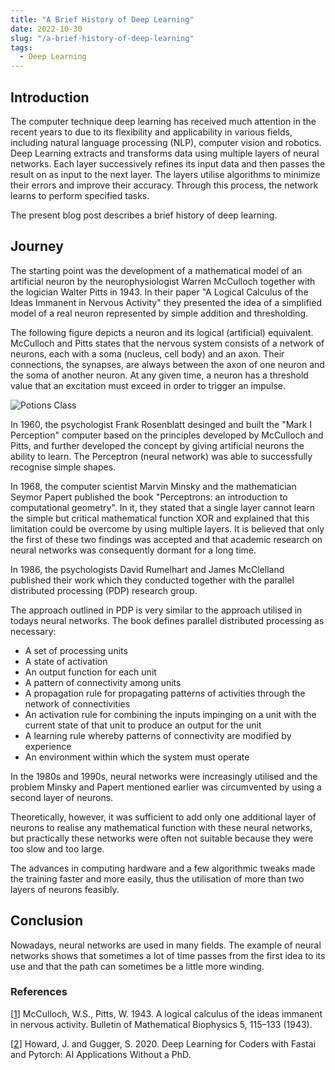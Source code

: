 ```yaml
---
title: "A Brief History of Deep Learning"
date: 2022-10-30
slug: "/a-brief-history-of-deep-learning"
tags:
  - Deep Learning
---
```


## Introduction

The computer technique deep learning has received much attention in the recent years to due to its flexibility and applicability in various fields, including natural language processing (NLP), computer vision and robotics. Deep Learning extracts and transforms data using multiple layers of neural networks. Each layer successively refines its input data and then passes the result on as input to the next layer. The layers utilise algorithms to minimize their errors and improve their accuracy. Through this process, the network learns to perform specified tasks.

The present blog post describes a brief history of deep learning.

## Journey

The starting point was the development of a mathematical model of an artificial neuron by the neurophysiologist Warren McCulloch together with the logician Walter Pitts in 1943. In their paper "A Logical Calculus of the Ideas Immanent in Nervous Activity" they presented the idea of a simplified model of a real neuron represented by simple addition and thresholding.

The following figure depicts a neuron and its logical (artificial) equivalent. McCulloch and Pitts states that the nervous system consists of a network of neurons, each with a soma (nucleus, cell body) and an axon. Their connections, the synapses, are always between the axon of one neuron and the soma of another neuron. At any given time, a neuron has a threshold value that an excitation must exceed in order to trigger an impulse. 

![Potions Class](./neuron.png)

In 1960, the psychologist Frank Rosenblatt desinged and built the "Mark I Perception" computer based on the principles developed by McCulloch and Pitts, and further developed the concept by giving artificial neurons the ability to learn. The Perceptron (neural network) was able to successfully recognise simple shapes.

In 1968, the computer scientist Marvin Minsky and the mathematician Seymor Papert published the book "Perceptrons: an introduction to computational geometry". In it, they stated that a single layer cannot learn the simple but critical mathematical function XOR and explained that this limitation could be overcome by using multiple layers. It is believed that only the first of these two findings was accepted and that academic research on neural networks was consequently dormant for a long time.

In 1986, the psychologists David Rumelhart and James McClelland published their work which they conducted together with the parallel distributed processing (PDP) research group.

The approach outlined in PDP is very similar to the approach utilised in todays neural networks. The book defines parallel distributed processing as necessary:

<ul>
  <li>A set of processing units</li>
  <li>A state of activation</li>
  <li>An output function for each unit</li>
  <li>A pattern of connectivity among units</li>
  <li>A propagation rule for propagating patterns of activities through the network of connectivities</li>
  <li>An activation rule for combining the inputs impinging on a unit with the current state of that unit to produce an output for the unit</li>
  <li>A learning rule whereby patterns of connectivity are modified by experience</li>
  <li>An environment within which the system must operate</li>
</ul> 

In the 1980s and 1990s, neural networks were increasingly utilised and the problem Minsky and Papert mentioned earlier was circumvented by using a second layer of neurons.

Theoretically, however, it was sufficient to add only one additional layer of neurons to realise any mathematical function with these neural networks, but practically these networks were often not suitable because they were too slow and too large. 

The advances in computing hardware and a few algorithmic tweaks made the training faster and more easily, thus the utilisation of more than two layers of neurons feasibly.

## Conclusion

Nowadays, neural networks are used in many fields. The example of neural networks shows that sometimes a lot of time passes from the first idea to its use and that the path can sometimes be a little more winding. 

### References


[[1](https://doi.org/10.1007/BF02478259)] McCulloch, W.S., Pitts, W. 1943. A logical calculus of the ideas immanent in nervous activity. Bulletin of Mathematical Biophysics 5, 115–133 (1943).

[[2](https://books.google.at/books?id=xd6LxgEACAAJ)] Howard, J. and Gugger, S. 2020. Deep Learning for Coders with Fastai and Pytorch: AI Applications Without a PhD.
